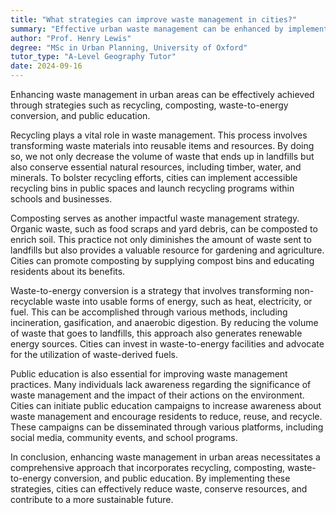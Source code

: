 ```yaml
---
title: "What strategies can improve waste management in cities?"
summary: "Effective urban waste management can be enhanced by implementing recycling, composting, waste-to-energy conversion, and promoting public education on sustainable practices."
author: "Prof. Henry Lewis"
degree: "MSc in Urban Planning, University of Oxford"
tutor_type: "A-Level Geography Tutor"
date: 2024-09-16
---
```


Enhancing waste management in urban areas can be effectively achieved through strategies such as recycling, composting, waste-to-energy conversion, and public education.

Recycling plays a vital role in waste management. This process involves transforming waste materials into reusable items and resources. By doing so, we not only decrease the volume of waste that ends up in landfills but also conserve essential natural resources, including timber, water, and minerals. To bolster recycling efforts, cities can implement accessible recycling bins in public spaces and launch recycling programs within schools and businesses.

Composting serves as another impactful waste management strategy. Organic waste, such as food scraps and yard debris, can be composted to enrich soil. This practice not only diminishes the amount of waste sent to landfills but also provides a valuable resource for gardening and agriculture. Cities can promote composting by supplying compost bins and educating residents about its benefits.

Waste-to-energy conversion is a strategy that involves transforming non-recyclable waste into usable forms of energy, such as heat, electricity, or fuel. This can be accomplished through various methods, including incineration, gasification, and anaerobic digestion. By reducing the volume of waste that goes to landfills, this approach also generates renewable energy sources. Cities can invest in waste-to-energy facilities and advocate for the utilization of waste-derived fuels.

Public education is also essential for improving waste management practices. Many individuals lack awareness regarding the significance of waste management and the impact of their actions on the environment. Cities can initiate public education campaigns to increase awareness about waste management and encourage residents to reduce, reuse, and recycle. These campaigns can be disseminated through various platforms, including social media, community events, and school programs.

In conclusion, enhancing waste management in urban areas necessitates a comprehensive approach that incorporates recycling, composting, waste-to-energy conversion, and public education. By implementing these strategies, cities can effectively reduce waste, conserve resources, and contribute to a more sustainable future.
    